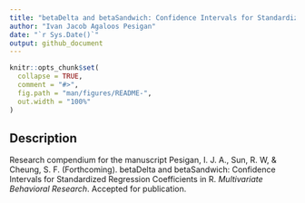 ```yaml
---
title: "betaDelta and betaSandwich: Confidence Intervals for Standardized Regression Coefficients in R"
author: "Ivan Jacob Agaloos Pesigan"
date: "`r Sys.Date()`"
output: github_document
---
```


<!-- README.md is generated from README.Rmd. Please edit that file -->

```r
knitr::opts_chunk$set(
  collapse = TRUE,
  comment = "#>",
  fig.path = "man/figures/README-",
  out.width = "100%"
)
```

## Description

Research compendium for the manuscript
Pesigan, I. J. A., Sun, R. W, & Cheung, S. F. (Forthcoming).
betaDelta and betaSandwich: Confidence Intervals for Standardized Regression Coefficients in R.
*Multivariate Behavioral Research*. Accepted for publication.
